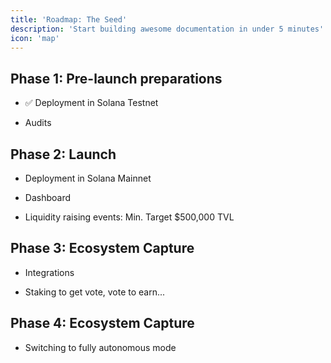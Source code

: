 ```yaml
---
title: 'Roadmap: The Seed'
description: 'Start building awesome documentation in under 5 minutes'
icon: 'map'
---
```


## Phase 1: Pre-launch preparations

* ✅ Deployment in Solana Testnet

* Audits

## Phase 2: Launch

* Deployment in Solana Mainnet

* Dashboard

* Liquidity raising events: Min. Target $500,000 TVL

## Phase 3: Ecosystem Capture

* Integrations

* Staking to get vote, vote to earn...

## Phase 4: Ecosystem Capture

* Switching to fully autonomous mode
